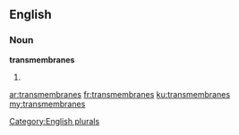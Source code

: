 ==English==

===Noun===
'''transmembranes'''

# {{plural of|[[transmembrane]]}}

[[Category:English plurals]]

[[ar:transmembranes]]
[[fr:transmembranes]]
[[ku:transmembranes]]
[[my:transmembranes]]